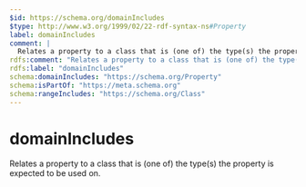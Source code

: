 ```yaml
---
$id: https://schema.org/domainIncludes
$type: http://www.w3.org/1999/02/22-rdf-syntax-ns#Property
label: domainIncludes
comment: |
  Relates a property to a class that is (one of) the type(s) the property is expected to be used on.
rdfs:comment: "Relates a property to a class that is (one of) the type(s) the property is expected to be used on."
rdfs:label: "domainIncludes"
schema:domainIncludes: "https://schema.org/Property"
schema:isPartOf: "https://meta.schema.org"
schema:rangeIncludes: "https://schema.org/Class"
---
```


# domainIncludes

Relates a property to a class that is (one of) the type(s) the property is expected to be used on.


